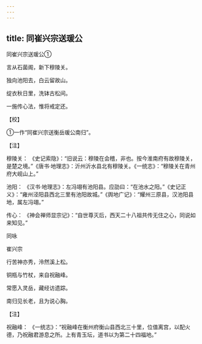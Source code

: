 ```yaml
---
---
---
```

title: 同崔兴宗送瑗公
---



同崔兴宗送瑗公①


言从石菌阁，新下穆陵关。

独向池阳去，白云留故山。

绽衣秋日里，洗钵古松间。

一施传心法，惟将戒定还。

【校】

①一作“同崔兴宗送衡岳瑗公南归”。

【注】

穆陵关： 《史记索隐》：“旧说云：穆陵在会稽，非也。按今淮南府有故穆陵关，是楚之境。”《唐书·地理志》：沂州沂水县北有穆陵关。《一统志》：“穆陵关在青州府大岘山上。”

池阳： 《汉书·地理志》：左冯翊有池阳县。应劭曰：“在池水之阳。”《史记正义》：“雍州泾阳县西北三里有池阳故城。”《舆地广记》：“耀州三原县，汉池阳县地，属左冯翊。”

传心： 《神会禅师显宗记》：“自世尊灭后，西天二十八祖共传无住之心，同说如来知见。”





同咏


崔兴宗

行苦神亦秀，泠然溪上松。

铜瓶与竹杖，来自祝融峰。

常愿入灵岳，藏经访遗踪。

南归见长老，且为说心胸。

【注】

祝融峰： 《一统志》：“祝融峰在衡州府衡山县西北三十里，位值离宫，以配火德，乃祝融君游息之所。上有青玉坛，道书以为第二十四福地。”